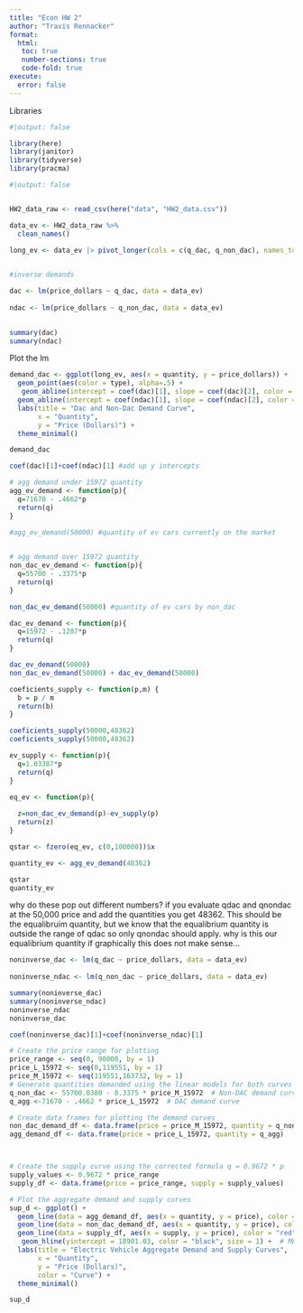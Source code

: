 ```yaml
---
title: "Econ HW 2"
author: "Travis Rennacker"
format:
  html: 
   toc: true
   number-sections: true
   code-fold: true
execute: 
  error: false
---
```


Libraries

```r
#|output: false 

library(here)
library(janitor)
library(tidyverse)
library(pracma)

```



```r
#|output: false 


HW2_data_raw <- read_csv(here("data", "HW2_data.csv"))

data_ev <- HW2_data_raw %>%
  clean_names()

long_ev <- data_ev |> pivot_longer(cols = c(q_dac, q_non_dac), names_to = "type", values_to = "quantity")
  
```
```r

#inverse demands 

dac <- lm(price_dollars ~ q_dac, data = data_ev)
  
ndac <- lm(price_dollars ~ q_non_dac, data = data_ev)
  

summary(dac)
summary(ndac)
```


Plot the lm 
```r
demand_dac <- ggplot(long_ev, aes(x = quantity, y = price_dollars)) +
  geom_point(aes(color = type), alpha=.5) +
   geom_abline(intercept = coef(dac)[1], slope = coef(dac)[2], color = "red") +
  geom_abline(intercept = coef(ndac)[1], slope = coef(ndac)[2], color = "blue") +
  labs(title = "Dac and Non-Dac Demand Curve",
       x = "Quantity",
       y = "Price (Dollars)") +
  theme_minimal()

demand_dac
```

```r

coef(dac)[1]+coef(ndac)[1] #add up y intercepts

# agg demand under 15972 quantity
agg_ev_demand <- function(p){
  q=71670 - .4662*p
  return(q)
}
  
#agg_ev_demand(50000) #quantity of ev cars currently on the market


# agg demand over 15972 quantity
non_dac_ev_demand <- function(p){
  q=55700 - .3375*p
  return(q)
}

non_dac_ev_demand(50000) #quantity of ev cars by non_dac

dac_ev_demand <- function(p){
  q=15972 - .1287*p
  return(q)
}

dac_ev_demand(50000)
non_dac_ev_demand(50000) + dac_ev_demand(50000)

coeficients_supply <- function(p,m) {
  b = p / m 
  return(b)  
}

coeficients_supply(50000,48362)
coeficients_supply(50000,48362)

ev_supply <- function(p){
  q=1.03387*p
  return(q)
}

eq_ev <- function(p){
  
  z=non_dac_ev_demand(p)-ev_supply(p)
  return(z)
}

qstar <- fzero(eq_ev, c(0,100000))$x

quantity_ev <- agg_ev_demand(48362)

qstar
quantity_ev
```
why do these pop out different numbers?
if you evaluate qdac and qnondac at the 50,000 price and add the quantities you get 48362. This should be the equalibruim quantity, but we know that the equalibrium quantity is outside the range of qdac so only qnondac should apply. why is this our equalibrium quantity if graphically this does not make sense...

```r
noninverse_dac <- lm(q_dac ~ price_dollars, data = data_ev)
  
noninverse_ndac <- lm(q_non_dac ~ price_dollars, data = data_ev)

summary(noninverse_dac)
summary(noninverse_ndac)
noninverse_ndac
noninverse_dac
```

```r
coef(noninverse_dac)[1]+coef(noninverse_ndac)[1]
```



```r

# Create the price range for plotting
price_range <- seq(0, 90000, by = 1)
price_L_15972 <- seq(0,119551, by = 1)
price_M_15972 <- seq(119551,163732, by = 1)
# Generate quantities demanded using the linear models for both curves
q_non_dac <- 55700.0380 - 0.3375 * price_M_15972  # Non-DAC demand curve
q_agg <-71670 - .4662 * price_L_15972  # DAC demand curve

# Create data frames for plotting the demand curves
non_dac_demand_df <- data.frame(price = price_M_15972, quantity = q_non_dac)
agg_demand_df <- data.frame(price = price_L_15972, quantity = q_agg)



# Create the supply curve using the corrected formula q = 0.9672 * p
supply_values <- 0.9672 * price_range
supply_df <- data.frame(price = price_range, supply = supply_values)

# Plot the aggregate demand and supply curves
sup_d <- ggplot() +
  geom_line(data = agg_demand_df, aes(x = quantity, y = price), color = "blue", size = 1) +
  geom_line(data = non_dac_demand_df, aes(x = quantity, y = price), color = "blue", size = 1) +  # Aggregate Demand curve
  geom_line(data = supply_df, aes(x = supply, y = price), color = "red", size = 1) + 
   geom_hline(yintercept = 18901.03, color = "black", size = 1) +  # MEC + MPC as a horizontal line
  labs(title = "Electric Vehicle Aggregate Demand and Supply Curves",
       x = "Quantity",
       y = "Price (Dollars)",
       color = "Curve") +
  theme_minimal()

sup_d

```



